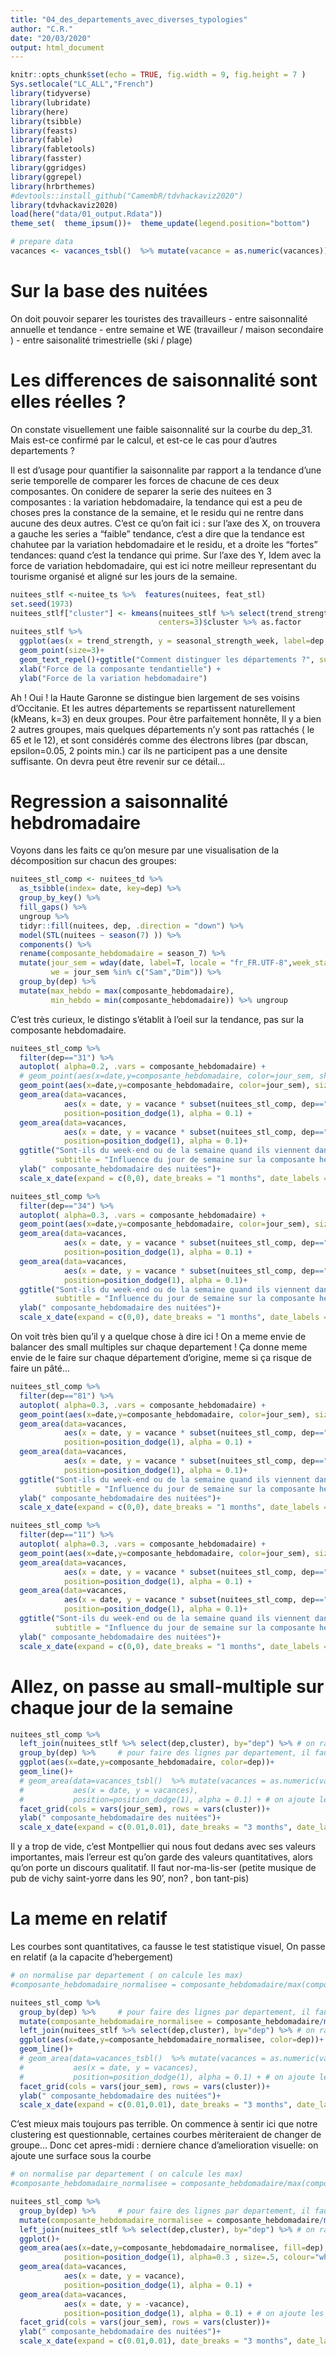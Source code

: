 ```yaml
---
title: "04_des_departements_avec_diverses_typologies"
author: "C.R."
date: "20/03/2020"
output: html_document
---
```


```r
knitr::opts_chunk$set(echo = TRUE, fig.width = 9, fig.height = 7 )
Sys.setlocale("LC_ALL","French")
library(tidyverse)
library(lubridate)
library(here)
library(tsibble)
library(feasts)
library(fable)
library(fabletools)
library(fasster)
library(ggridges)
library(ggrepel)
library(hrbrthemes)
#devtools::install_github("CamembR/tdvhackaviz2020")
library(tdvhackaviz2020)
load(here("data/01_output.Rdata"))
theme_set(  theme_ipsum())+  theme_update(legend.position="bottom")
```

```r
# prepare data
vacances <- vacances_tsbl()  %>% mutate(vacance = as.numeric(vacances))
```


# Sur la base des nuitées
On doit pouvoir separer les touristes des travailleurs
- entre saisonnalité annuelle et tendance
- entre semaine et WE (travailleur / maison secondaire )
- entre saisonalité trimestrielle (ski / plage)

# Les differences de saisonnalité sont elles réelles ? 
On constate visuellement une faible saisonnalité sur la courbe du dep_31. Mais est-ce confirmé par le calcul, et est-ce le cas pour d'autres departements ?

Il est d'usage pour quantifier la saisonnalite par rapport a la tendance d'une serie temporelle de comparer les forces de chacune de ces deux composantes. 
On conidere de separer la serie des nuitees en 3 composantes : la variation hebdomadaire, la tendance qui est a peu de choses pres la constance de la semaine, et le residu qui ne rentre dans aucune des deux autres.
C'est ce qu'on fait ici : sur l'axe des X, on trouvera a gauche les series a "faible" tendance, c'est a dire que la tendance est chahutee par la variation hebdomadaire et le residu, et a droite les "fortes" tendances: quand c'est la tendance qui prime. Sur l'axe des Y, Idem avec la force de variation hebdomadaire, qui est ici notre meilleur representant du tourisme organisé et aligné sur les jours de la semaine.

```r
nuitees_stlf <-nuitee_ts %>%  features(nuitees, feat_stl)
set.seed(1973)
nuitees_stlf["cluster"] <- kmeans(nuitees_stlf %>% select(trend_strength, seasonal_strength_week),
                                 centers=3)$cluster %>% as.factor
nuitees_stlf %>%
  ggplot(aes(x = trend_strength, y = seasonal_strength_week, label=dep, color=cluster)) +
  geom_point(size=3)+
  geom_text_repel()+ggtitle("Comment distinguer les départements ?", subtitle = "Positionnement de la variation hebdomadaire par rapport à de la composante lissée des nuitées dans chaque départements d'Occitanie (2018)")+
  xlab("Force de la composante tendantielle") + 
  ylab("Force de la variation hebdomadaire")
```

Ah ! Oui ! la Haute Garonne se distingue bien largement de ses voisins d'Occitanie. Et les autres départements se repartissent naturellement (kMeans, k=3) en deux groupes.
Pour être parfaitement honnête, Il y a bien 2 autres groupes, mais quelques départements n'y sont pas rattachés ( le 65 et le 12), et sont considérés comme des électrons libres (par dbscan, epsilon=0.05, 2 points min.) car ils ne participent pas a une densite suffisante. On devra peut être revenir sur ce détail...


# Regression a saisonnalité hebdromadaire

Voyons dans les faits ce qu'on mesure par une visualisation de la décomposition sur chacun des groupes: 
```r
nuitees_stl_comp <- nuitees_td %>%
  as_tsibble(index= date, key=dep) %>% 
  group_by_key() %>%
  fill_gaps() %>% 
  ungroup %>% 
  tidyr::fill(nuitees, dep, .direction = "down") %>% 
  model(STL(nuitees ~ season(7) )) %>% 
  components() %>% 
  rename(composante_hebdomadaire = season_7) %>%
  mutate(jour_sem = wday(date, label=T, locale = "fr_FR.UTF-8",week_start =1 ),
         we = jour_sem %in% c("Sam","Dim")) %>% 
  group_by(dep) %>% 
  mutate(max_hebdo = max(composante_hebdomadaire),
         min_hebdo = min(composante_hebdomadaire)) %>% ungroup
```
C'est très curieux, le distingo s'établit à l'oeil sur la tendance, pas sur la composante hebdomadaire. 

```r
nuitees_stl_comp %>% 
  filter(dep=="31") %>% 
  autoplot( alpha=0.2, .vars = composante_hebdomadaire) +
  # geom_point(aes(x=date,y=composante_hebdomadaire, color=jour_sem, shape=we), size=3)+ # avec forme differente pour les WE amene surcharge et confusion...
  geom_point(aes(x=date,y=composante_hebdomadaire, color=jour_sem), size=3)+
  geom_area(data=vacances, 
            aes(x = date, y = vacance * subset(nuitees_stl_comp, dep=="31", select=max_hebdo)[[1]]),
            position=position_dodge(1), alpha = 0.1) +
  geom_area(data=vacances, 
            aes(x = date, y = vacance * subset(nuitees_stl_comp, dep=="31", select=min_hebdo)[[1]]),
            position=position_dodge(1), alpha = 0.1)+
  ggtitle("Sont-ils du week-end ou de la semaine quand ils viennent dans le 31?", 
          subtitle = "Influence du jour de semaine sur la composante hebdomadaire du deplacement vers la Haute-Garonne") +
  ylab(" composante_hebdomadaire des nuitées")+
  scale_x_date(expand = c(0,0), date_breaks = "1 months", date_labels = "%b") 
```

```r
nuitees_stl_comp %>% 
  filter(dep=="34") %>% 
  autoplot( alpha=0.3, .vars = composante_hebdomadaire) +
  geom_point(aes(x=date,y=composante_hebdomadaire, color=jour_sem), size=3)+
  geom_area(data=vacances, 
            aes(x = date, y = vacance * subset(nuitees_stl_comp, dep=="34", select=max_hebdo)[[1]]),
            position=position_dodge(1), alpha = 0.1) +
  geom_area(data=vacances, 
            aes(x = date, y = vacance * subset(nuitees_stl_comp, dep=="34", select=min_hebdo)[[1]]),
            position=position_dodge(1), alpha = 0.1)+
  ggtitle("Sont-ils du week-end ou de la semaine quand ils viennent dans le 34?", 
          subtitle = "Influence du jour de semaine sur la composante hebdomadaire du deplacement vers l'Hérault") +
  ylab(" composante_hebdomadaire des nuitées")+
  scale_x_date(expand = c(0,0), date_breaks = "1 months", date_labels = "%b") 
```

On voit très bien qu'il y a quelque chose à dire ici ! On a meme envie de balancer des small multiples sur chaque departement ! Ça donne meme envie de le faire sur chaque département d'origine, meme si ça risque de faire un pâté...

```r
nuitees_stl_comp %>% 
  filter(dep=="81") %>% 
  autoplot( alpha=0.3, .vars = composante_hebdomadaire) +
  geom_point(aes(x=date,y=composante_hebdomadaire, color=jour_sem), size=3)+
  geom_area(data=vacances, 
            aes(x = date, y = vacance * subset(nuitees_stl_comp, dep=="81", select=max_hebdo)[[1]]),
            position=position_dodge(1), alpha = 0.1) +
  geom_area(data=vacances, 
            aes(x = date, y = vacance * subset(nuitees_stl_comp, dep=="81", select=min_hebdo)[[1]]),
            position=position_dodge(1), alpha = 0.1)+
  ggtitle("Sont-ils du week-end ou de la semaine quand ils viennent dans le 81?", 
          subtitle = "Influence du jour de semaine sur la composante hebdomadaire du deplacement vers le Tarn-et-Garonne") +
  ylab(" composante_hebdomadaire des nuitées")+
  scale_x_date(expand = c(0,0), date_breaks = "1 months", date_labels = "%b") 
```

```r
nuitees_stl_comp %>% 
  filter(dep=="11") %>% 
  autoplot( alpha=0.3, .vars = composante_hebdomadaire) +
  geom_point(aes(x=date,y=composante_hebdomadaire, color=jour_sem), size=3)+
  geom_area(data=vacances, 
            aes(x = date, y = vacance * subset(nuitees_stl_comp, dep=="11", select=max_hebdo)[[1]]),
            position=position_dodge(1), alpha = 0.1) +
  geom_area(data=vacances, 
            aes(x = date, y = vacance * subset(nuitees_stl_comp, dep=="11", select=min_hebdo)[[1]]),
            position=position_dodge(1), alpha = 0.1)+
  ggtitle("Sont-ils du week-end ou de la semaine quand ils viennent dans le 11?", 
          subtitle = "Influence du jour de semaine sur la composante hebdomadaire du deplacement vers l'Aude") +
  ylab(" composante_hebdomadaire des nuitées")+
  scale_x_date(expand = c(0,0), date_breaks = "1 months", date_labels = "%b") 
```

# Allez, on passe au small-multiple sur chaque jour de la semaine
```r
nuitees_stl_comp %>% 
  left_join(nuitees_stlf %>% select(dep,cluster), by="dep") %>% # on rapporte les cluster de k-means calcules plus haut
  group_by(dep) %>%     # pour faire des lignes par departement, il faut des groupes
  ggplot(aes(x=date,y=composante_hebdomadaire, color=dep))+
  geom_line()+
  # geom_area(data=vacances_tsbl()  %>% mutate(vacances = as.numeric(vacances) * max(nuitees_stl_comp$season_7)), 
  #           aes(x = date, y = vacances),
  #           position=position_dodge(1), alpha = 0.1) + # on ajoute les vacances
  facet_grid(cols = vars(jour_sem), rows = vars(cluster))+
  ylab(" composante_hebdomadaire des nuitées")+
  scale_x_date(expand = c(0.01,0.01), date_breaks = "3 months", date_labels = "%b") 
```
Il y a trop de vide, c'est Montpellier qui nous fout dedans avec ses valeurs importantes, mais l'erreur est qu'on garde des valeurs quantitatives, alors qu'on porte un discours qualitatif. 
Il faut nor-ma-lis-ser (petite musique de pub de vichy saint-yorre dans les 90', non? , bon tant-pis)

# La meme en relatif
Les courbes sont quantitatives, ca fausse le test statistique visuel, On passe en relatif (a la capacite d'hebergement)
```r
# on normalise par departement ( on calcule les max)
#composante_hebdomadaire_normalisee = composante_hebdomadaire/max(composante_hebdomadaire)

nuitees_stl_comp %>% 
  group_by(dep) %>%     # pour faire des lignes par departement, il faut des groupes
  mutate(composante_hebdomadaire_normalisee = composante_hebdomadaire/max(abs(composante_hebdomadaire))) %>% 
  left_join(nuitees_stlf %>% select(dep,cluster), by="dep") %>% # on rapporte les cluster de k-means calcules plus haut
  ggplot(aes(x=date,y=composante_hebdomadaire_normalisee, color=dep))+
  geom_line()+
  # geom_area(data=vacances_tsbl()  %>% mutate(vacances = as.numeric(vacances) * max(nuitees_stl_comp$season_7)), 
  #           aes(x = date, y = vacances),
  #           position=position_dodge(1), alpha = 0.1) + # on ajoute les vacances
  facet_grid(cols = vars(jour_sem), rows = vars(cluster))+
  ylab(" composante_hebdomadaire des nuitées")+
  scale_x_date(expand = c(0.01,0.01), date_breaks = "3 months", date_labels = "%b") 
```
  
C'est mieux mais toujours pas terrible. 
On commence à sentir ici que notre clustering est questionnable, certaines courbes mèriteraient de changer de groupe...
Donc cet apres-midi : derniere chance d'amelioration visuelle: on ajoute une surface sous la courbe

```r
# on normalise par departement ( on calcule les max)
#composante_hebdomadaire_normalisee = composante_hebdomadaire/max(composante_hebdomadaire)

nuitees_stl_comp %>% 
  group_by(dep) %>%     # pour faire des lignes par departement, il faut des groupes
  mutate(composante_hebdomadaire_normalisee = composante_hebdomadaire/max(abs(composante_hebdomadaire))) %>% 
  left_join(nuitees_stlf %>% select(dep,cluster), by="dep") %>% # on rapporte les cluster de k-means calcules plus haut
  ggplot()+
  geom_area(aes(x=date,y=composante_hebdomadaire_normalisee, fill=dep), 
            position=position_dodge(1), alpha=0.3 , size=.5, colour="white")+
  geom_area(data=vacances,
            aes(x = date, y = vacance),
            position=position_dodge(1), alpha = 0.1) +
  geom_area(data=vacances,
            aes(x = date, y = -vacance),
            position=position_dodge(1), alpha = 0.1) + # on ajoute les vacances
  facet_grid(cols = vars(jour_sem), rows = vars(cluster))+
  ylab(" composante_hebdomadaire des nuitées")+
  scale_x_date(expand = c(0.01,0.01), date_breaks = "3 months", date_labels = "%b") 
```